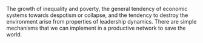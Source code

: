 
The growth of inequality and poverty, the general tendency of economic systems towards despotism or collapse, and the tendency to destroy the environment arise from properties of leadership dynamics. There are simple mechanisms that we can implement in a productive network to save the world.
